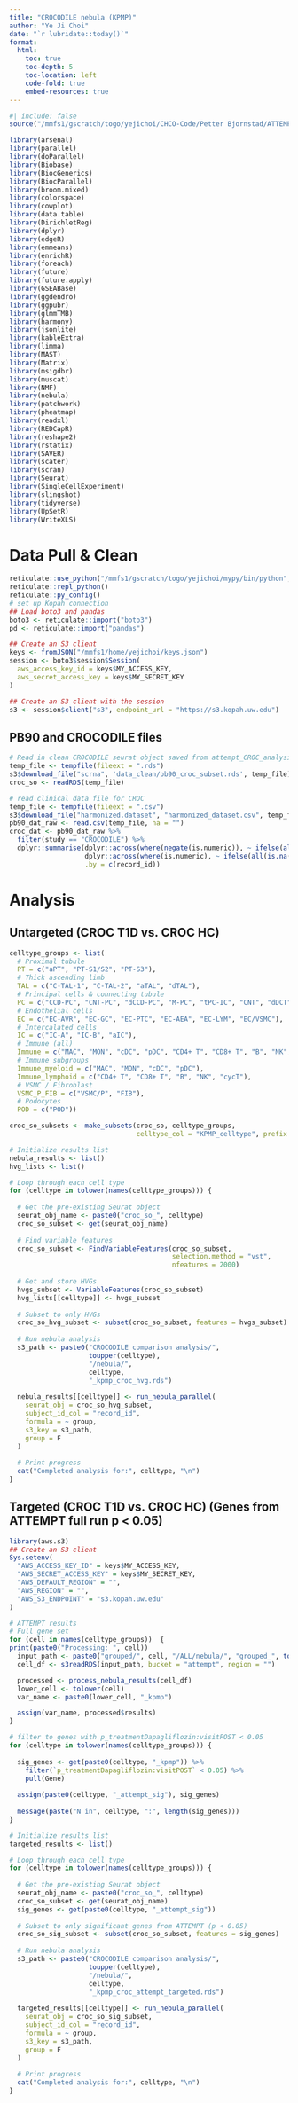 ```yaml
---
title: "CROCODILE nebula (KPMP)"
author: "Ye Ji Choi"
date: "`r lubridate::today()`"
format: 
  html:
    toc: true
    toc-depth: 5
    toc-location: left
    code-fold: true
    embed-resources: true
---
```


```r
#| include: false
source("/mmfs1/gscratch/togo/yejichoi/CHCO-Code/Petter Bjornstad/ATTEMPT/attempt_functions.R")

library(arsenal)
library(parallel)
library(doParallel)
library(Biobase)
library(BiocGenerics)
library(BiocParallel)
library(broom.mixed)
library(colorspace)
library(cowplot)
library(data.table)
library(DirichletReg)
library(dplyr)
library(edgeR)
library(emmeans)
library(enrichR)
library(foreach)
library(future)
library(future.apply)
library(GSEABase)
library(ggdendro)
library(ggpubr)
library(glmmTMB)
library(harmony)
library(jsonlite)
library(kableExtra)
library(limma)
library(MAST)
library(Matrix)
library(msigdbr)
library(muscat)
library(NMF)
library(nebula)
library(patchwork)
library(pheatmap)
library(readxl)
library(REDCapR)
library(reshape2)
library(rstatix)
library(SAVER)
library(scater)
library(scran)
library(Seurat)
library(SingleCellExperiment)
library(slingshot)
library(tidyverse)
library(UpSetR)
library(WriteXLS)
```

# Data Pull & Clean

```r
reticulate::use_python("/mmfs1/gscratch/togo/yejichoi/mypy/bin/python", required = T)
reticulate::repl_python()
reticulate::py_config()
# set up Kopah connection
## Load boto3 and pandas
boto3 <- reticulate::import("boto3")
pd <- reticulate::import("pandas")

## Create an S3 client
keys <- fromJSON("/mmfs1/home/yejichoi/keys.json")
session <- boto3$session$Session(
  aws_access_key_id = keys$MY_ACCESS_KEY,
  aws_secret_access_key = keys$MY_SECRET_KEY
)

## Create an S3 client with the session
s3 <- session$client("s3", endpoint_url = "https://s3.kopah.uw.edu")
```

## PB90 and CROCODILE files


```r
# Read in clean CROCODILE seurat object saved from attempt_CROC_analysis.qmd
temp_file <- tempfile(fileext = ".rds")
s3$download_file("scrna", 'data_clean/pb90_croc_subset.rds', temp_file)
croc_so <- readRDS(temp_file)
```

```r
# read clinical data file for CROC
temp_file <- tempfile(fileext = ".csv")
s3$download_file("harmonized.dataset", "harmonized_dataset.csv", temp_file)
pb90_dat_raw <- read.csv(temp_file, na = "")
croc_dat <- pb90_dat_raw %>%
  filter(study == "CROCODILE") %>%
  dplyr::summarise(dplyr::across(where(negate(is.numeric)), ~ ifelse(all(is.na(.x)), NA_character_, last(na.omit(.x)))),
                   dplyr::across(where(is.numeric), ~ ifelse(all(is.na(.x)), NA_real_, mean(.x, na.rm = TRUE))),
                   .by = c(record_id))
```

# Analysis

## Untargeted (CROC T1D vs. CROC HC)

```r
celltype_groups <- list(
  # Proximal tubule
  PT = c("aPT", "PT-S1/S2", "PT-S3"),
  # Thick ascending limb
  TAL = c("C-TAL-1", "C-TAL-2", "aTAL", "dTAL"),
  # Principal cells & connecting tubule
  PC = c("CCD-PC", "CNT-PC", "dCCD-PC", "M-PC", "tPC-IC", "CNT", "dDCT"),
  # Endothelial cells
  EC = c("EC-AVR", "EC-GC", "EC-PTC", "EC-AEA", "EC-LYM", "EC/VSMC"),
  # Intercalated cells
  IC = c("IC-A", "IC-B", "aIC"),
  # Immune (all)
  Immune = c("MAC", "MON", "cDC", "pDC", "CD4+ T", "CD8+ T", "B", "NK", "cycT"),
  # Immune subgroups
  Immune_myeloid = c("MAC", "MON", "cDC", "pDC"),
  Immune_lymphoid = c("CD4+ T", "CD8+ T", "B", "NK", "cycT"),
  # VSMC / Fibroblast
  VSMC_P_FIB = c("VSMC/P", "FIB"),
  # Podocytes
  POD = c("POD"))

croc_so_subsets <- make_subsets(croc_so, celltype_groups, 
                                celltype_col = "KPMP_celltype", prefix = "croc_so_")
```

```r
# Initialize results list
nebula_results <- list()
hvg_lists <- list()

# Loop through each cell type
for (celltype in tolower(names(celltype_groups))) {
  
  # Get the pre-existing Seurat object
  seurat_obj_name <- paste0("croc_so_", celltype)
  croc_so_subset <- get(seurat_obj_name)
  
  # Find variable features
  croc_so_subset <- FindVariableFeatures(croc_so_subset, 
                                         selection.method = "vst", 
                                         nfeatures = 2000)
  
  # Get and store HVGs
  hvgs_subset <- VariableFeatures(croc_so_subset)
  hvg_lists[[celltype]] <- hvgs_subset
  
  # Subset to only HVGs
  croc_so_hvg_subset <- subset(croc_so_subset, features = hvgs_subset)
  
  # Run nebula analysis
  s3_path <- paste0("CROCODILE comparison analysis/", 
                    toupper(celltype), 
                    "/nebula/", 
                    celltype, 
                    "_kpmp_croc_hvg.rds")
  
  nebula_results[[celltype]] <- run_nebula_parallel(
    seurat_obj = croc_so_hvg_subset,
    subject_id_col = "record_id",
    formula = ~ group,
    s3_key = s3_path,
    group = F
  )
  
  # Print progress
  cat("Completed analysis for:", celltype, "\n")
}
```

## Targeted (CROC T1D vs. CROC HC) (Genes from ATTEMPT full run p < 0.05)

```r
library(aws.s3)
## Create an S3 client
Sys.setenv(
  "AWS_ACCESS_KEY_ID" = keys$MY_ACCESS_KEY,
  "AWS_SECRET_ACCESS_KEY" = keys$MY_SECRET_KEY,
  "AWS_DEFAULT_REGION" = "",
  "AWS_REGION" = "",
  "AWS_S3_ENDPOINT" = "s3.kopah.uw.edu"
)

# ATTEMPT results
# Full gene set
for (cell in names(celltype_groups))  {
print(paste0("Processing: ", cell))
  input_path <- paste0("grouped/", cell, "/ALL/nebula/", "grouped_", tolower(cell), "_kpmp_attempt_nebula_res_reml_pooled.rds")
  cell_df <- s3readRDS(input_path, bucket = "attempt", region = "")

  processed <- process_nebula_results(cell_df)
  lower_cell <- tolower(cell)
  var_name <- paste0(lower_cell, "_kpmp")

  assign(var_name, processed$results)
}
```

```r
# filter to genes with p_treatmentDapagliflozin:visitPOST < 0.05
for (celltype in tolower(names(celltype_groups))) {
  
  sig_genes <- get(paste0(celltype, "_kpmp")) %>%
    filter(`p_treatmentDapagliflozin:visitPOST` < 0.05) %>%
    pull(Gene)
  
  assign(paste0(celltype, "_attempt_sig"), sig_genes)
  
  message(paste("N in", celltype, ":", length(sig_genes)))
}

```

```r
# Initialize results list
targeted_results <- list()

# Loop through each cell type
for (celltype in tolower(names(celltype_groups))) {
  
  # Get the pre-existing Seurat object
  seurat_obj_name <- paste0("croc_so_", celltype)
  croc_so_subset <- get(seurat_obj_name)
  sig_genes <- get(paste0(celltype, "_attempt_sig"))
  
  # Subset to only significant genes from ATTEMPT (p < 0.05)
  croc_so_sig_subset <- subset(croc_so_subset, features = sig_genes)
  
  # Run nebula analysis
  s3_path <- paste0("CROCODILE comparison analysis/", 
                    toupper(celltype), 
                    "/nebula/", 
                    celltype, 
                    "_kpmp_croc_attempt_targeted.rds")
  
  targeted_results[[celltype]] <- run_nebula_parallel(
    seurat_obj = croc_so_sig_subset,
    subject_id_col = "record_id",
    formula = ~ group,
    s3_key = s3_path,
    group = F
  )
  
  # Print progress
  cat("Completed analysis for:", celltype, "\n")
}
```

